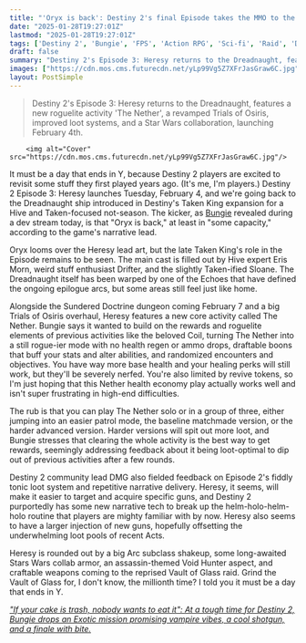 ```yaml
---
title: "'Oryx is back': Destiny 2's final Episode takes the MMO to the site of the iconic Taken King expansion for a Coil-inspired roguelite mode, and also Star Wars armor"
date: "2025-01-28T19:27:01Z"
lastmod: "2025-01-28T19:27:01Z"
tags: ['Destiny 2', 'Bungie', 'FPS', 'Action RPG', 'Sci-fi', 'Raid', 'Dungeon', 'Roguelite', 'PC', 'PlayStation', 'Xbox']
draft: false
summary: "Destiny 2's Episode 3: Heresy returns to the Dreadnaught, features a new roguelite activity 'The Nether',  a revamped Trials of Osiris,  improved loot systems, and a Star Wars collaboration, launching February 4th."
images: ["https://cdn.mos.cms.futurecdn.net/yLp99Vg5Z7XFrJasGraw6C.jpg"]
layout: PostSimple
---
```

> Destiny 2's Episode 3: Heresy returns to the Dreadnaught, features a new roguelite activity 'The Nether',  a revamped Trials of Osiris,  improved loot systems, and a Star Wars collaboration, launching February 4th.


        <img alt="Cover" src="https://cdn.mos.cms.futurecdn.net/yLp99Vg5Z7XFrJasGraw6C.jpg"/>
        
It must be a day that ends in Y, because Destiny 2 players are excited to revisit some stuff they first played years ago. (It's me, I'm players.) Destiny 2 Episode 3: Heresy launches Tuesday, February 4, and we're going back to the Dreadnaught ship introduced in Destiny's Taken King expansion for a Hive and Taken-focused not-season. The kicker, as [Bungie](https://www.gamesradar.com/tag/bungie/) revealed during a dev stream today, is that "Oryx is back," at least in "some capacity," according to the game's narrative lead.

Oryx looms over the Heresy lead art, but the late Taken King's role in the Episode remains to be seen. The main cast is filled out by Hive expert Eris Morn, weird stuff enthusiast Drifter, and the slightly Taken-ified Sloane. The Dreadnaught itself has been warped by one of the Echoes that have defined the ongoing epilogue arcs, but some areas still feel just like home.

Alongside the Sundered Doctrine dungeon coming February 7 and a big Trials of Osiris overhaul, Heresy features a new core activity called The Nether. Bungie says it wanted to build on the rewards and roguelite elements of previous activities like the beloved Coil, turning The Nether into a still rogue-ier mode with no health regen or ammo drops, draftable boons that buff your stats and alter abilities, and randomized encounters and objectives. You have way more base health and your healing perks will still work, but they'll be severely nerfed. You're also limited by revive tokens, so I'm just hoping that this Nether health economy play actually works well and isn't super frustrating in high-end difficulties.

The rub is that you can play The Nether solo or in a group of three, either jumping into an easier patrol mode, the baseline matchmade version, or the harder advanced version. Harder versions will spit out more loot, and Bungie stresses that clearing the whole activity is the best way to get rewards, seemingly addressing feedback about it being loot-optimal to dip out of previous activities after a few rounds.

Destiny 2 community lead DMG also fielded feedback on Episode 2's fiddly tonic loot system and repetitive narrative delivery. Heresy, it seems, will make it easier to target and acquire specific guns, and Destiny 2 purportedly has some new narrative tech to break up the helm-holo-helm-holo routine that players are mighty familiar with by now. Heresy also seems to have a larger injection of new guns, hopefully offsetting the underwhelming loot pools of recent Acts.

Heresy is rounded out by a big Arc subclass shakeup, some long-awaited Stars Wars collab armor, an assassin-themed Void Hunter aspect, and craftable weapons coming to the reprised Vault of Glass raid. Grind the Vault of Glass for, I don't know, the millionth time? I told you it must be a day that ends in Y.

[<u><em>"If your cake is trash, nobody wants to eat it": At a tough time for Destiny 2, Bungie drops an Exotic mission promising vampire vibes, a cool shotgun, and a finale with bite. </em></u>](https://www.gamesradar.com/games/destiny/if-your-cake-is-trash-nobody-wants-to-eat-it-at-a-tough-time-for-destiny-2-bungie-drops-an-exotic-mission-promising-vampire-vibes-a-cool-shotgun-and-a-finale-with-bite/)
        